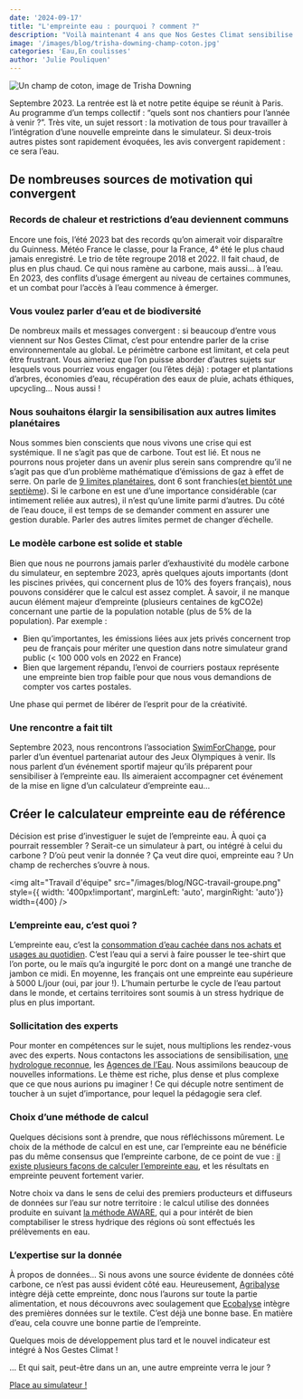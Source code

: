 ```yaml
---
date: '2024-09-17'
title: "L'empreinte eau : pourquoi ? comment ?"
description: "Voilà maintenant 4 ans que Nos Gestes Climat sensibilise les citoyens au changement climatique, au travers d’un simulateur permettant à chacun, chacune de calculer son empreinte carbone individuelle. Depuis plusieurs mois, alors que le périmètre du calcul commence à se stabiliser, l’équipe s’est lancée un nouveau défi : profiter du simulateur pour calculer et sensibiliser à une seconde empreinte, celle sur la ressource en eau. Pourquoi ? Comment ? La suite ci-dessous 👇🏼"
image: '/images/blog/trisha-downing-champ-coton.jpg'
categories: 'Eau,En coulisses'
author: 'Julie Pouliquen'
---
```


![Un champ de coton, image de Trisha Downing](/images/blog/trisha-downing-champ-coton.jpg)

Septembre 2023. La rentrée est là et notre petite équipe se réunit à Paris. Au programme d’un temps collectif : “quels sont nos chantiers pour l’année à venir ?”. Très vite, un sujet ressort : la motivation de tous pour travailler à l’intégration d’une nouvelle empreinte dans le simulateur. Si deux-trois autres pistes sont rapidement évoquées, les avis convergent rapidement : ce sera l’eau.

## De nombreuses sources de motivation qui convergent

### Records de chaleur et restrictions d’eau deviennent communs

Encore une fois, l’été 2023 bat des records qu’on aimerait voir disparaître du Guinness. Météo France le classe, pour la France, 4° été le plus chaud jamais enregistré. Le trio de tête regroupe 2018 et 2022. Il fait chaud, de plus en plus chaud. Ce qui nous ramène au carbone, mais aussi… à l’eau. En 2023, des conflits d’usage émergent au niveau de certaines communes, et un combat pour l’accès à l’eau commence à émerger.

### Vous voulez parler d’eau et de biodiversité

De nombreux mails et messages convergent : si beaucoup d’entre vous viennent sur Nos Gestes Climat, c’est pour entendre parler de la crise environnementale au global. Le périmètre carbone est limitant, et cela peut être frustrant. Vous aimeriez que l’on puisse aborder d’autres sujets sur lesquels vous pourriez vous engager (ou l’êtes déjà) : potager et plantations d’arbres, économies d’eau, récupération des eaux de pluie, achats éthiques, upcycling… Nous aussi !

### Nous souhaitons élargir la sensibilisation aux autres limites planétaires

Nous sommes bien conscients que nous vivons une crise qui est systémique. Il ne s’agit pas que de carbone. Tout est lié. Et nous ne pourrons nous projeter dans un avenir plus serein sans comprendre qu’il ne s’agit pas que d’un problème mathématique d’émissions de gaz à effet de serre. On parle de [9 limites planétaires](https://www.notre-environnement.gouv.fr/rapport-sur-l-etat-de-l-environnement/themes-ree/defis-environnementaux/limites-planetaires/concept/article/presentation-du-concept-des-limites-planetaires), dont 6 sont franchies([et bientôt une septième](https://vert.eco/articles/une-septieme-limite-planetaire-en-voie-detre-franchie)). Si le carbone en est une d’une importance considérable (car intimement reliée aux autres), il n’est qu’une limite parmi d’autres. Du côté de l’eau douce, il est temps de se demander comment en assurer une gestion durable. Parler des autres limites permet de changer d’échelle.

### Le modèle carbone est solide et stable

Bien que nous ne pourrons jamais parler d’exhaustivité du modèle carbone du simulateur, en septembre 2023, après quelques ajouts importants (dont les piscines privées, qui concernent plus de 10% des foyers français), nous pouvons considérer que le calcul est assez complet. À savoir, il ne manque aucun élément majeur d’empreinte (plusieurs centaines de kgCO2e) concernant une partie de la population notable (plus de 5% de la population). Par exemple :

- Bien qu’importantes, les émissions liées aux jets privés concernent trop peu de français pour mériter une question dans notre simulateur grand public (< 100 000 vols en 2022 en France)
- Bien que largement répandu, l’envoi de courriers postaux représente une empreinte bien trop faible pour que nous vous demandions de compter vos cartes postales.

Une phase qui permet de libérer de l’esprit pour de la créativité.

### Une rencontre a fait tilt

Septembre 2023, nous rencontrons l’association [SwimForChange](https://www.swimforchange.fr/), pour parler d’un éventuel partenariat autour des Jeux Olympiques à venir. Ils nous parlent d’un événement sportif majeur qu’ils préparent pour sensibiliser à l’empreinte eau. Ils aimeraient accompagner cet événement de la mise en ligne d’un calculateur d’empreinte eau…

## Créer le calculateur empreinte eau de référence

Décision est prise d’investiguer le sujet de l’empreinte eau. À quoi ça pourrait ressembler ? Serait-ce un simulateur à part, ou intégré à celui du carbone ? D’où peut venir la donnée ? Ça veut dire quoi, empreinte eau ? Un champ de recherches s’ouvre à nous.

<img alt="Travail d'équipe" src="/images/blog/NGC-travail-groupe.png" style={{ width: '400px!important', marginLeft: 'auto', marginRight: 'auto'}} width={400} />

### L’empreinte eau, c’est quoi ?

L’empreinte eau, c’est la [consommation d’eau cachée dans nos achats et usages au quotidien](https://nosgestesclimat.fr/blog/lexique-eau-tout-comprendre). C’est l’eau qui a servi à faire pousser le tee-shirt que l’on porte, ou le maïs qu’a ingurgité le porc dont on a mangé une tranche de jambon ce midi. En moyenne, les français ont une empreinte eau supérieure à 5000 L/jour (oui, par jour !). L’humain perturbe le cycle de l’eau partout dans le monde, et certains territoires sont soumis à un stress hydrique de plus en plus important.

### Sollicitation des experts

Pour monter en compétences sur le sujet, nous multiplions les rendez-vous avec des experts. Nous contactons les associations de sensibilisation, [une hydrologue reconnue](https://charlene-descollonges.fr/), les [Agences de l’Eau](https://www.lesagencesdeleau.fr/). Nous assimilons beaucoup de nouvelles informations. Le thème est riche, plus dense et plus complexe que ce que nous aurions pu imaginer ! Ce qui décuple notre sentiment de toucher à un sujet d’importance, pour lequel la pédagogie sera clef.

### Choix d’une méthode de calcul

Quelques décisions sont à prendre, que nous réfléchissons mûrement. Le choix de la méthode de calcul en est une, car l’empreinte eau ne bénéficie pas du même consensus que l’empreinte carbone, de ce point de vue : [il existe plusieurs façons de calculer l’empreinte eau](https://hal.inrae.fr/hal-03207737), et les résultats en empreinte peuvent fortement varier.

Notre choix va dans le sens de celui des premiers producteurs et diffuseurs de données sur l’eau sur notre territoire : le calcul utilise des données produite en suivant [la méthode AWARE](https://ecobalyse.beta.gouv.fr/), qui a pour intérêt de bien comptabiliser le stress hydrique des régions où sont effectués les prélèvements en eau.

### L’expertise sur la donnée

À propos de données... Si nous avons une source évidente de données côté carbone, ce n’est pas aussi évident côté eau. Heureusement, [Agribalyse](https://agribalyse.ademe.fr/) intègre déjà cette empreinte, donc nous l’aurons sur toute la partie alimentation, et nous découvrons avec soulagement que [Ecobalyse](https://ecobalyse.beta.gouv.fr/) intègre des premières données sur le textile. C’est déjà une bonne base. En matière d’eau, cela couvre une bonne partie de l’empreinte.

Quelques mois de développement plus tard et le nouvel indicateur est intégré à Nos Gestes Climat !

… Et qui sait, peut-être dans un an, une autre empreinte verra le jour ?

<div className="text-center">
  <a
    href="https://nosgestesclimat.fr?mtm_campaign=blog-simu&mtm_kwd=empreinte-eau-pourquoi-comment"
    className="focus:ring-offset-3 transition-color mx-auto inline-flex items-center whitespace-nowrap rounded-full border-2 border-primary-700 bg-primary-700 !p-4 font-bold !text-white no-underline shadow-sm transition-colors transition-colors hover:bg-primary-700 hover:text-white focus:outline-none focus:ring-2 focus:ring-primary-700 aria-disabled:opacity-50">
    Place au simulateur !
  </a>
</div>